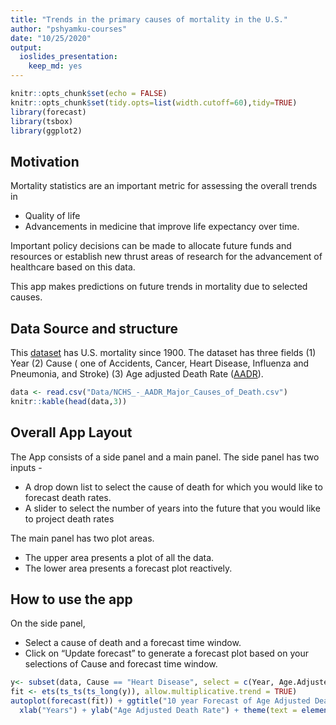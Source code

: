 ```yaml
---
title: "Trends in the primary causes of mortality in the U.S."
author: "pshyamku-courses"
date: "10/25/2020"
output: 
  ioslides_presentation: 
    keep_md: yes
---
```


```r
knitr::opts_chunk$set(echo = FALSE)
knitr::opts_chunk$set(tidy.opts=list(width.cutoff=60),tidy=TRUE)
library(forecast)
library(tsbox)
library(ggplot2)
```

## Motivation

Mortality statistics are an important metric for assessing the overall trends in 

- Quality of life 
- Advancements in medicine that improve life expectancy over time.

Important policy decisions can be made to allocate future funds and resources or establish new thrust areas of research for the advancement of healthcare based on this data.

This app makes predictions on future trends in mortality due to selected causes.

## Data Source and structure

This [dataset](https://healthdata.gov/dataset/nchs-age-adjusted-death-rates-selected-major-causes-death) has U.S. mortality since 1900. The dataset has three fields (1) Year (2) Cause ( one of Accidents, Cancer, Heart Disease, Influenza and Pneumonia, and Stroke) (3) Age adjusted Death Rate ([AADR](https://www.nlm.nih.gov/nichsr/stats_tutorial/section2/mod5_age.html)).

```r
data <- read.csv("Data/NCHS_-_AADR_Major_Causes_of_Death.csv")
knitr::kable(head(data,3))
```

## Overall App Layout
The App consists of a side panel and a main panel. 
The side panel has two inputs - 

- A drop down list to select the cause of death for which you would like to forecast death rates.
- A slider to select the number of years into the future that you would like to project death rates

The main panel has two plot areas. 

- The upper area presents a plot of all the data.
- The lower area presents a forecast plot reactively.

## How to use the app
On the side panel, 

- Select a cause of death and a forecast time window.
- Click on "Update forecast" to generate a forecast plot based on your selections of Cause and forecast time window.

```r
y<- subset(data, Cause == "Heart Disease", select = c(Year, Age.Adjusted.Death.Rate))
fit <- ets(ts_ts(ts_long(y)), allow.multiplicative.trend = TRUE)
autoplot(forecast(fit)) + ggtitle("10 year Forecast of Age Adjusted Death Rate for Heart Disease") +
  xlab("Years") + ylab("Age Adjusted Death Rate") + theme(text = element_text(size=10))
```